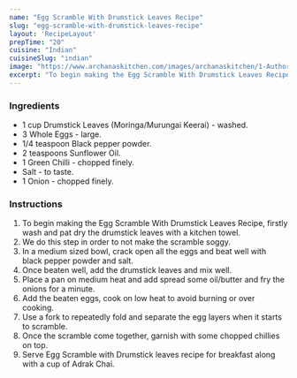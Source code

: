 ---
name: "Egg Scramble With Drumstick Leaves Recipe"
slug: "egg-scramble-with-drumstick-leaves-recipe"
layout: 'RecipeLayout'
prepTime: "20"
cuisine: "Indian"
cuisineSlug: "indian"
image: "https://www.archanaskitchen.com/images/archanaskitchen/1-Author/ruby_pathak-yahoo.com/Egg_Scramble_With_Drumstick_Leaves.jpg"
excerpt: "To begin making the Egg Scramble With Drumstick Leaves Recipe, firstly wash and pat dry the drumstick leaves with a kitchen towel"
---

### Ingredients

- 1 cup Drumstick Leaves (Moringa/Murungai Keerai) - washed.
- 3 Whole Eggs - large.
- 1/4 teaspoon Black pepper powder.
- 2 teaspoons Sunflower Oil.
- 1 Green Chilli - chopped finely.
- Salt - to taste.
- 1 Onion - chopped finely.

### Instructions

1. To begin making the Egg Scramble With Drumstick Leaves Recipe, firstly wash and pat dry the drumstick leaves with a kitchen towel.
1. We do this step in order to not make the scramble soggy.
1. In a medium sized bowl, crack open all the eggs and beat well with black pepper powder and salt.
1. Once beaten well, add the drumstick leaves and mix well.
1. Place a pan on medium heat and add spread some oil/butter and fry the onions for a minute.
1. Add the beaten eggs, cook on low heat to avoid burning or over cooking.
1. Use a fork to repeatedly fold and separate the egg layers when it starts to scramble.
1. Once the scramble come together, garnish with some chopped chillies on top.
1.  Serve Egg Scramble with Drumstick leaves recipe for breakfast along with a cup of Adrak Chai.
